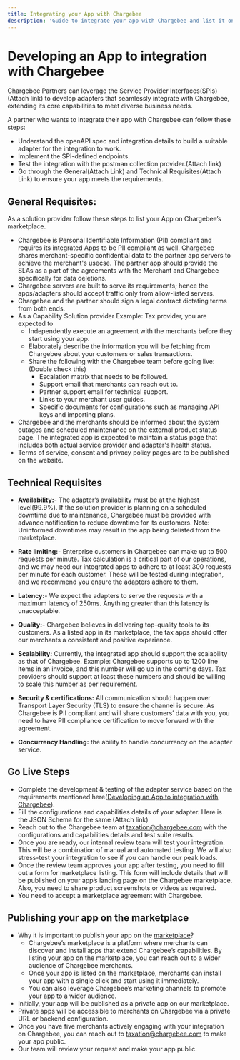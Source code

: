```yaml
---
title: Integrating your App with Chargebee
description: 'Guide to integrate your app with Chargebee and list it on Chargebee’s marketplace.'
---
```


# Developing an App to integration with Chargebee

Chargebee Partners can leverage the Service Provider Interfaces(SPIs)(Attach link) to develop adapters that seamlessly integrate with Chargebee, extending its 
core capabilities to meet diverse business needs.

A partner who wants to integrate their app with Chargebee can follow these steps:

- Understand the openAPI spec and integration details to build a suitable adapter for the integration to work.
- Implement the SPI-defined endpoints.
- Test the integration with the postman collection provider.(Attach link)
- Go through the General(Attach Link) and Technical Requisites(Attach Link) to ensure your app meets the requirements.



## General Requisites:
As a solution provider follow these steps to list your App on Chargebee’s marketplace.

- Chargebee is Personal Identifiable Information (PII) compliant and requires its integrated Apps to be PII compliant as well. Chargebee shares merchant-specific confidential data to the partner app servers to achieve the merchant's usecse. The partner app should provide the SLAs as a part of the agreements with the Merchant and Chargebee specifically for data deletions.
- Chargebee servers are built to serve its requirements; hence the apps/adapters should accept traffic only from allow-listed servers.
- Chargebee and the partner should sign a legal contract dictating terms from both ends.
- As a Capability Solution provider Example: Tax provider, you are expected to 
  - Independently execute an agreement with the merchants before they start using your app. 
  - Elaborately describe the information you will be fetching from Chargebee about your customers or sales transactions. 
  - Share the following with the Chargebee team before going live: (Double check this)
    - Escalation matrix that needs to be followed. 
    - Support email that merchants can reach out to. 
    - Partner support email for technical support. 
    - Links to your merchant user guides. 
    - Specific documents for configurations such as managing API keys and importing plans. 
- Chargebee and the merchants should be informed about the system outages and scheduled maintenance on the external product status page. The integrated app is expected to maintain a status page that includes both actual service provider and adapter's health status. 
- Terms of service, consent and privacy policy pages are to be published on the website.

## Technical Requisites
- **Availability:**- The adapter’s availability must be at the highest level(99.9%). If the solution provider is planning on a scheduled downtime due to maintenance, Chargebee must be provided with advance notification to reduce downtime for its customers.
Note: Uninformed downtimes may result in the app being delisted from the marketplace.

- **Rate limiting:**- Enterprise customers in Chargebee can make up to 500 requests per minute. Tax calculation is a critical part of our operations, and we may need our integrated apps to adhere to at least 300 requests per minute for each customer. These will be tested during integration, and we recommend you ensure the adapters adhere to them.

- **Latency:**- We expect the adapters to serve the requests with a maximum latency of 250ms. Anything greater than this latency is unacceptable.

- **Quality:**- Chargebee believes in delivering top-quality tools to its customers. As a listed app in its marketplace, the tax apps should offer our merchants a consistent and positive experience.

- **Scalability:** Currently, the integrated app should support the scalability as that of Chargebee. Example: Chargebee supports up to 1200 line items in an invoice, and this number will go up in the coming days. Tax providers should support at least these numbers and should be willing to scale this number as per requirement.

- **Security & certifications:** All communication should happen over Transport Layer Security (TLS) to ensure the channel is secure. As Chargebee is PII compliant and will share customers’ data with you, you need to have PII compliance certification to move forward with the agreement.

- **Concurrency Handling:** the ability to handle concurrency on the adapter service.


## Go Live Steps
- Complete the development & testing of the adapter service based on the requirements mentioned here([Developing an App to integration with Chargebee](#developing-an-app-to-integration-with-chargebee)).
- Fill the configurations and capabilities details of your adapter. Here is the JSON Schema for the same (Attach link)
- Reach out to the Chargebee team at taxation@chargebee.com with the configurations and capabilities details and test suite results.
- Once you are ready, our internal review team will test your integration. This will be a combination of manual and automated testing. We will also stress-test your integration to see if you can handle our peak loads.
- Once the review team approves your app after testing, you need to fill out a form for marketplace listing. This form will include details that will be published on your app’s landing page on the Chargebee marketplace. Also, you need to share product screenshots or videos as required.
- You need to accept a marketplace agreement with Chargebee.

## Publishing your app on the marketplace
- Why it is important to publish your app on the [marketplace](https://marketplace.chargebee.com/)?
  - Chargebee’s marketplace is a platform where merchants can discover and install apps that extend Chargebee’s capabilities. By listing your app on the marketplace, you can reach out to a wider audience of Chargebee merchants.
  - Once your app is listed on the marketplace, merchants can install your app with a single click and start using it immediately.
  - You can also leverage Chargebee’s marketing channels to promote your app to a wider audience.
- Initially, your app will be published as a private app on our marketplace. 
- Private apps will be accessible to merchants on Chargebee via a private URL or backend configuration. 
- Once you have five merchants actively engaging with your integration on Chargebee, you can reach out to taxation@chargebee.com to make your app public.
- Our team will review your request and make your app public.